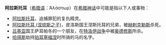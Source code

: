 '''阿拉斯托耳'''（[[希腊语|希腊语]]：Άλάστωρ）在[[希腊神话|希腊神话]]中可能是指以下人或事物：

*[[阿拉斯托耳|阿拉斯托耳]]，追捕罪犯的复仇精灵。
*[[阿拉斯托耳_(涅琉斯之子)|阿拉斯托耳 (涅琉斯之子)]]，皮洛斯国王涅斯托耳的兄弟，被[[赫剌克勒斯|赫剌克勒斯]]杀死。
*[[吕基亚|吕基亚]]国王萨耳帕冬的一个朋友，在[[特洛伊战争|特洛伊战争]]中被[[奥德修斯|奥德修斯]]所杀。
*[[哈得斯|哈得斯]]劫持[[珀耳塞福涅|珀耳塞福涅]]时所骑的马的名字。

{{Disambig|Augustine|Cat=人名译名消歧义}}